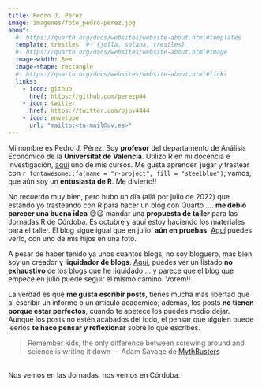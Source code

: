 ```yaml
---
title: Pedro J. Pérez
image: imagenes/foto_pedro-perez.jpg
about:
  #- https://quarto.org/docs/websites/website-about.html#templates
  template: trestles  #- {jolla, solana, trestles}
  #- https://quarto.org/docs/websites/website-about.html#image
  image-width: 8em
  image-shape: rectangle
  #- https://quarto.org/docs/websites/website-about.html#links
  links:
    - icon: github
      href: https://github.com/perezp44
    - icon: twitter
      href: https://twitter.com/pjpv4444
    - icon: envelope
      url: "mailto:<tu-mail@uv.es>"
---
```


Mi nombre es Pedro J. Pérez. Soy **profesor** del departamento de Análisis Económico de la **Universitat de València**. Utilizo R en mi docencia e investigación, [aquí](https://perezp44.github.io/intro-ds-22-23-web/) uno de mis cursos. Me gusta aprender, jugar y trastear con `r fontawesome::fa(name = "r-project", fill = "steelblue")`; vamos, que aún soy un **entusiasta de R**. Me divierto!!

No recuerdo muy bien, pero hubo un día (allá por julio de 2022) que estando yo trasteando con R para hacer un blog con Quarto .... **me debió parecer una buena idea** 😅😃️ mandar una **propuesta de taller** para las Jornadas R de Córdoba. Es octubre y aquí estoy haciendo los materiales para el taller. El blog sigue igual que en julio: **aún en pruebas**. [Aquí](https://perezp44.github.io/pjperez.blog.2022/) puedes verlo, con uno de mis hijos en una foto.

A pesar de haber tenido ya unos cuantos blogs, no soy bloguero, mas bien soy un creador y **liquidador de blogs**. [Aquí](https://perezp44.github.io/pjperez.web/03_about.html),  puedes ver un listado **no exhaustivo** de los blogs que he liquidado ... y parece que el blog que empece en julio puede seguir el mismo camino. Vorem!!


La verdad es que **me gusta escribir posts**, tienes mucha más libertad que al escribir un informe o un artículo académico; además, los posts **no tienen porque estar perfectos**, cuando te apetece los puedes medio dejar. Aunque los posts no estén acabados del todo, el pensar que alguien puede leerlos **te hace pensar y reflexionar** sobre lo que escribes.

> Remember kids, the only difference between screwing around and science is writing it down  --- Adam Savage de [MythBusters](https://es.wikipedia.org/wiki/MythBusters)

<br>
Nos vemos en las Jornadas, nos vemos en Córdoba.

